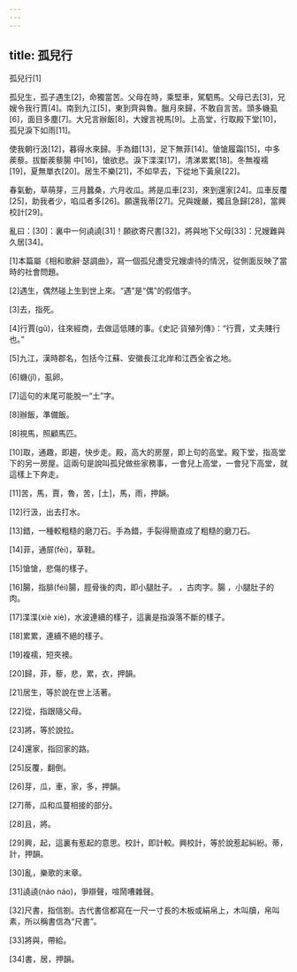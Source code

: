 ```yaml
---
---
---
```

title: 孤兒行
---




孤兒行[1]

孤兒生，孤子遇生[2]，命獨當苦。父母在時，乘堅車，駕駟馬。父母已去[3]，兄嫂令我行賈[4]。南到九江[5]，東到齊與魯。臘月來歸，不敢自言苦。頭多蟣虱[6]，面目多塵[7]。大兄言辦飯[8]，大嫂言視馬[9]。上高堂，行取殿下堂[10]，孤兒淚下如雨[11]。

使我朝行汲[12]，暮得水來歸。手為錯[13]，足下無菲[14]。愴愴履霜[15]，中多蒺藜。拔斷蒺藜腸 中[16]，愴欲悲。淚下渫渫[17]，清涕累累[18]。冬無複襦[19]，夏無單衣[20]。居生不樂[21]，不如早去，下從地下黃泉[22]。

春氣動，草萌芽，三月蠶桑，六月收瓜。將是瓜車[23]，來到還家[24]。瓜車反覆[25]，助我者少，啗瓜者多[26]。願還我蒂[27]。兄與嫂嚴，獨且急歸[28]，當興校計[29]。

亂曰：[30]：裏中一何譊譊[31]！願欲寄尺書[32]，將與地下父母[33]：兄嫂難與久居[34]。

[1]本篇屬《相和歌辭·瑟調曲》，寫一個孤兒遭受兄嫂虐待的情況，從側面反映了當時的社會問題。

[2]遇生，偶然碰上生到世上來。“遇”是“偶”的假借字。

[3]去，指死。

[4]行賈(gǔ)，往來經商，去做這低賤的事。《史記·貨殖列傳》：“行賈，丈夫賤行也。”

[5]九江，漢時郡名，包括今江蘇、安徽長江北岸和江西全省之地。

[6]蟣(jǐ)，虱卵。

[7]這句的末尾可能脫一“土”字。

[8]辦飯，準備飯。

[8]視馬，照顧馬匹。

[10]取，通趣，即趨，快步走。殿，高大的房屋，即上句的高堂。殿下堂，指高堂下的另一房屋。這兩句是說叫孤兒做些家務事，一會兒上高堂，一會兒下高堂，就這樣上下奔走。

[11]苦，馬，賈，魯，苦，[土]，馬，雨，押韻。

[12]行汲，出去打水。

[13]錯，一種較粗糙的磨刀石。手為錯，手裂得簡直成了粗糙的磨刀石。

[14]菲，通屝(fèi)，草鞋。

[15]愴愴，悲傷的樣子。

[16]腸，指腓(féi)腸，脛骨後的肉，即小腿肚子。 ，古肉字。腸 ，小腿肚子的肉。

[17]渫渫(xiè xiè)，水波連續的樣子，這裏是指淚落不斷的樣子。

[18]累累，連續不絕的樣子。

[19]複襦，短夾襖。

[20]歸，菲，藜，悲，累，衣，押韻。

[21]居生，等於說在世上活著。

[22]從，指跟隨父母。

[23]將，等於說拉。

[24]還家，指回家的路。

[25]反覆，翻倒。

[26]芽，瓜，車，家，多，押韻。

[27]蒂，瓜和瓜蔓相接的部分。

[28]且，將。

[29]興，起，這裏有惹起的意思。校計，即計較。興校計，等於說惹起糾紛。蒂，計，押韻。

[30]亂，樂歌的末章。

[31]譊譊(náo náo)，爭辯聲，喧鬧嘈雜聲。

[32]尺書，指信劄。古代書信都寫在一尺一寸長的木板或絹帛上，木叫牘，帛叫素，所以稱書信為“尺書”。

[33]將與，帶給。

[34]書，居，押韻。